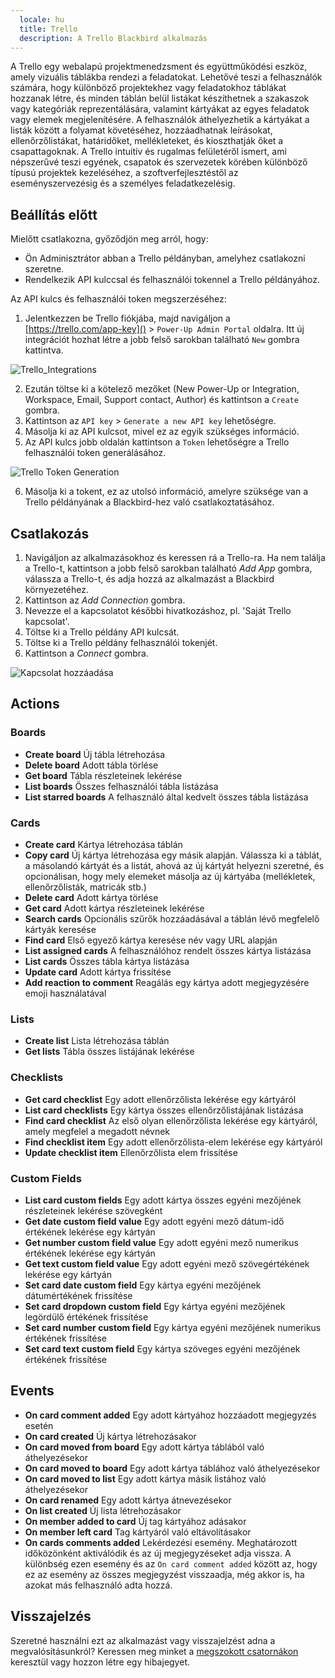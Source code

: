 ```yaml
---
  locale: hu
  title: Trello
  description: A Trello Blackbird alkalmazás
---
```


<LinkCard title="Megtekintés GitHubon" target="_blank" href="https://github.com/bb-io/Trello" icon="github" />

A Trello egy webalapú projektmenedzsment és együttműködési eszköz, amely vizuális táblákba rendezi a feladatokat. Lehetővé teszi a felhasználók számára, hogy különböző projektekhez vagy feladatokhoz táblákat hozzanak létre, és minden táblán belül listákat készíthetnek a szakaszok vagy kategóriák reprezentálására, valamint kártyákat az egyes feladatok vagy elemek megjelenítésére. A felhasználók áthelyezhetik a kártyákat a listák között a folyamat követéséhez, hozzáadhatnak leírásokat, ellenőrzőlistákat, határidőket, mellékleteket, és kioszthatják őket a csapattagoknak. A Trello intuitív és rugalmas felületéről ismert, ami népszerűvé teszi egyének, csapatok és szervezetek körében különböző típusú projektek kezeléséhez, a szoftverfejlesztéstől az eseményszervezésig és a személyes feladatkezelésig.

## Beállítás előtt

Mielőtt csatlakozna, győződjön meg arról, hogy:

- Ön Adminisztrátor abban a Trello példányban, amelyhez csatlakozni szeretne.
- Rendelkezik API kulccsal és felhasználói tokennel a Trello példányához.

Az API kulcs és felhasználói token megszerzéséhez:

1. Jelentkezzen be Trello fiókjába, majd navigáljon a [https://trello.com/app-key]() > `Power-Up Admin Portal` oldalra. Itt új integrációt hozhat létre a jobb felső sarokban található `New` gombra kattintva.

![Trello_Integrations](https://raw.githubusercontent.com/bb-io/Trello/main/image/README/Trello_Integrations_1.png)

2. Ezután töltse ki a kötelező mezőket (New Power-Up or Integration, Workspace, Email, Support contact, Author) és kattintson a `Create` gombra.
3. Kattintson az `API key` > `Generate a new API key` lehetőségre.
4. Másolja ki az API kulcsot, mivel ez az egyik szükséges információ.
5. Az API kulcs jobb oldalán kattintson a `Token` lehetőségre a Trello felhasználói token generálásához.

![Trello Token Generation](https://raw.githubusercontent.com/bb-io/Trello/main/image/README/Trello_Token_2.png)

6. Másolja ki a tokent, ez az utolsó információ, amelyre szüksége van a Trello példányának a Blackbird-hez való csatlakoztatásához.

## Csatlakozás

1. Navigáljon az alkalmazásokhoz és keressen rá a Trello-ra. Ha nem találja a Trello-t, kattintson a jobb felső sarokban található _Add App_ gombra, válassza a Trello-t, és adja hozzá az alkalmazást a Blackbird környezetéhez.
2. Kattintson az _Add Connection_ gombra.
3. Nevezze el a kapcsolatot későbbi hivatkozáshoz, pl. 'Saját Trello kapcsolat'.
4. Töltse ki a Trello példány API kulcsát.
5. Töltse ki a Trello példány felhasználói tokenjét.
6. Kattintson a _Connect_ gombra.

![Kapcsolat hozzáadása](https://raw.githubusercontent.com/bb-io/Trello/main/image/README/Trello_Connection_3.png)

## Actions

### Boards

- **Create board** Új tábla létrehozása
- **Delete board** Adott tábla törlése
- **Get board** Tábla részleteinek lekérése
- **List boards** Összes felhasználói tábla listázása
- **List starred boards** A felhasználó által kedvelt összes tábla listázása

### Cards

- **Create card** Kártya létrehozása táblán
- **Copy card** Új kártya létrehozása egy másik alapján. Válassza ki a táblát, a másolandó kártyát és a listát, ahová az új kártyát helyezni szeretné, és opcionálisan, hogy mely elemeket másolja az új kártyába (mellékletek, ellenőrzőlisták, matricák stb.)
- **Delete card** Adott kártya törlése
- **Get card** Adott kártya részleteinek lekérése
- **Search cards** Opcionális szűrők hozzáadásával a táblán lévő megfelelő kártyák keresése
- **Find card** Első egyező kártya keresése név vagy URL alapján
- **List assigned cards** A felhasználóhoz rendelt összes kártya listázása
- **List cards** Összes tábla kártya listázása
- **Update card** Adott kártya frissítése
- **Add reaction to comment** Reagálás egy kártya adott megjegyzésére emoji használatával

### Lists

- **Create list** Lista létrehozása táblán
- **Get lists** Tábla összes listájának lekérése

### Checklists

- **Get card checklist** Egy adott ellenőrzőlista lekérése egy kártyáról
- **List card checklists** Egy kártya összes ellenőrzőlistájának listázása
- **Find card checklist** Az első olyan ellenőrzőlista lekérése egy kártyáról, amely megfelel a megadott névnek
- **Find checklist item** Egy adott ellenőrzőlista-elem lekérése egy kártyáról
- **Update checklist item** Ellenőrzőlista elem frissítése

### Custom Fields

- **List card custom fields** Egy adott kártya összes egyéni mezőjének részleteinek lekérése szövegként
- **Get date custom field value** Egy adott egyéni mező dátum-idő értékének lekérése egy kártyán
- **Get number custom field value** Egy adott egyéni mező numerikus értékének lekérése egy kártyán
- **Get text custom field value** Egy adott egyéni mező szövegértékének lekérése egy kártyán
- **Set card date custom field** Egy kártya egyéni mezőjének dátumértékének frissítése
- **Set card dropdown custom field** Egy kártya egyéni mezőjének legördülő értékének frissítése
- **Set card number custom field** Egy kártya egyéni mezőjének numerikus értékének frissítése
- **Set card text custom field** Egy kártya szöveges egyéni mezőjének értékének frissítése

## Events

- **On card comment added** Egy adott kártyához hozzáadott megjegyzés esetén
- **On card created** Új kártya létrehozásakor
- **On card moved from board** Egy adott kártya táblából való áthelyezésekor
- **On card moved to board** Egy adott kártya táblához való áthelyezésekor
- **On card moved to list** Egy adott kártya másik listához való áthelyezésekor
- **On card renamed** Egy adott kártya átnevezésekor
- **On list created** Új lista létrehozásakor
- **On member added to card** Új tag kártyához adásakor
- **On member left card** Tag kártyáról való eltávolításakor
- **On cards comments added** Lekérdezési esemény. Meghatározott időközönként aktiválódik és az új megjegyzéseket adja vissza. A különbség ezen esemény és az `On card comment added` között az, hogy ez az esemény az összes megjegyzést visszaadja, még akkor is, ha azokat más felhasználó adta hozzá.

## Visszajelzés

Szeretné használni ezt az alkalmazást vagy visszajelzést adna a megvalósításunkról? Keressen meg minket a [megszokott csatornákon](https://www.blackbird.io/) keresztül vagy hozzon létre egy hibajegyet.